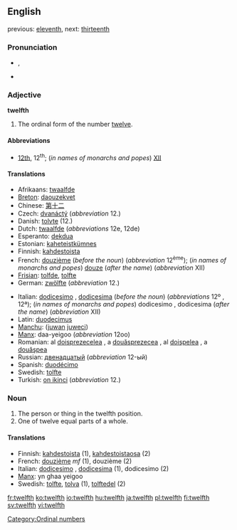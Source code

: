 ==English==

previous: [[eleventh]], next: [[thirteenth]]

===Pronunciation===
*{{IPA|/twɛlfθ/}}, {{SAMPA|/twElfT/}}
*{{audio|en-us-twelfth.ogg|Audio (US)}}

===Adjective===
'''twelfth'''

# The ordinal form of the number [[twelve]].

====Abbreviations====
* [[12th]], 12<sup>th</sup>; (''in names of monarchs and popes'') [[XII]]

====Translations====
{{top}}
*Afrikaans: [[twaalfde]]
*[[Breton]]: [[daouzekvet]]
*Chinese: [[第]][[十]][[二]]
*Czech: [[dvanáctý]] (''abbreviation'' 12.)
*Danish: [[tolvte]] (12.)
*Dutch: [[twaalfde]] (''abbreviations'' 12e, 12de)
*Esperanto: [[dekdua]]
*Estonian: [[kaheteistkümnes]]
*Finnish: [[kahdestoista]]
*French: [[douzième]] (''before the noun'') (''abbreviation'' 12<sup>ème</sup>); (''in names of monarchs and popes'') [[douze]] (''after the name'') (''abbreviation'' XII)
*[[Frisian]]: [[tolfde]], [[tolfte]]
*German: [[zwölfte]] (''abbreviation'' 12.)
{{mid}}
*Italian: [[dodicesimo]] {{m}}, [[dodicesima]] {{f}} (''before the noun'') (''abbreviations'' 12º {{m}}, 12ª); (''in names of monarchs and popes'') dodicesimo {{m}}, dodicesima {{f}} (''after the name'') (''abbreviation'' XII)
*Latin: [[duodecimus]]
*[[Manchu]]: ([[juwan]] [[juweci]])
*[[Manx]]: daa-yeigoo (''abbreviation'' 12oo)
*Romanian: al [[doisprezecelea]] {{m}}, a [[douăsprezecea]] {{f}}, al [[doişpelea]] {{italbrac|m, informal}}, a [[douăşpea]] {{italbrac|f, informal}}
*Russian: [[двенадцатый]] (''abbreviation'' 12-ый)
*Spanish: [[duodécimo]]
*Swedish: [[tolfte]]
*Turkish: [[on ikinci]] (''abbreviation'' 12.)
{{bottom}}

===Noun===
{{en-noun}}

# The person or thing in the twelfth position.
# One of twelve equal parts of a whole.

====Translations====

*Finnish: [[kahdestoista]] (1), [[kahdestoistaosa]] (2)
*French: [[douzième]] ''mf'' (1), douzième {{m}} (2)
*Italian: [[dodicesimo]] {{m}}, [[dodicesima]] {{f}} (1), dodicesimo {{m}} (2)
*[[Manx]]: yn ghaa yeigoo
*Swedish: [[tolfte]], [[tolva]] (1), [[tolftedel]] {{c}} (2)

[[Category:Ordinal numbers]]

[[fr:twelfth]]
[[ko:twelfth]]
[[io:twelfth]]
[[hu:twelfth]]
[[ja:twelfth]]
[[pl:twelfth]]
[[fi:twelfth]]
[[sv:twelfth]]
[[vi:twelfth]]